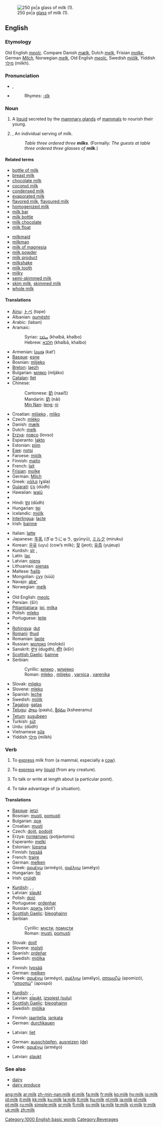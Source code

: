 [[Image:Milk glass.jpg|thumb|right|250 px|a [[glass]] of milk (1).]]
==English==
{{wikipedia}}

===Etymology===
Old English ''[[meolc]]''. Compare Danish ''[[mælk]]'', Dutch ''[[melk]]'', Frisian ''[[molke]]'', German ''[[Milch]]'', Norwegian ''[[melk]]'', Old English ''[[meolc]]'', Swedish ''[[mjölk]]'', Yiddish [[מילך]] (milkh).

===Pronunciation===
*{{IPA|/mɪɫk/}}, {{SAMPA|/mI5k/}}
*{{audio|en-us-milk.ogg|Audio (US)}}
*:Rhymes: [[Rhymes:English:-ɪlk|-ɪlk]]

===Noun===
{{en-noun|s|-}}

# {{uncountable}} A [[liquid]] secreted by the [[mammary gland]]s of [[mammal]]s to nourish their young.
# {{countable}}, {{informal}} An individual serving of milk.
#: ''Table three ordered three '''milks'''.'' (Formally: ''The guests at table three ordered three glasses of '''milk'''.'')

====Related terms====
{{top2}}
*[[bottle of milk]]
*[[breast milk]]
*[[chocolate milk]]
*[[coconut milk]]
*[[condensed milk]]
*[[evaporated milk]]
*[[flavored milk]], [[flavoured milk]]
*[[homogenized milk]]
*[[milk bar]]
*[[milk bottle]]
*[[milk chocolate]]
*[[milk float]]
{{mid2}}
*[[milkmaid]]
*[[milkman]]
*[[milk of magnesia]]
*[[milk powder]]
*[[milk product]]
*[[milkshake]]
*[[milk tooth]]
*[[milky]]
*[[semi-skimmed milk]]
*[[skim milk]], [[skimmed milk]]
*[[whole milk]]
{{bottom}}

====Translations====
{{trans-top|the liquid}}
*[[Ainu]]: [[トペ]] (tope)
*Albanian: [[qumësht]] {{m}}
*Arabic: {{ARchar|[[لبن]]}} (laban) {{m}}
*Aramaic:
*:Syriac: [[ܚܠܒܐ]] (khalbā, khalbo) {{m}}
*:Hebrew: [[חלבא]] (khalbā, khalbo) {{m}}
*Armenian: [[կաթ]] (kat‘)
*[[Basque]]: [[esne]]
*Bosnian: [[mlijeko#Bosnian|mlijeko]] {{n}}
*[[Breton]]: [[laezh]] {{m}}
*Bulgarian: [[мляко]] (mljáko) {{n}}
*[[Catalan]]: [[llet]] {{f}}
*Chinese:
*:Cantonese: [[奶]] (naai5)
*:Mandarin: [[奶]] (nǎi)
*:[[Min Nan]]: [[leng]]; [[ni]]
*Croatian: [[mlijeko]] {{n}}, [[mliko]] {{n}}
*Czech: [[mléko]] {{n}}
*Danish: [[mælk]] {{c}}
*Dutch: [[melk]] {{f}}
*[[Erzya]]: [[ловсо]] (lovso)
*Esperanto: [[lakto]]
*Estonian: [[piim#Estonian|piim]]
*[[Ewe]]: [[notsi]]
*Faroese: [[mjólk]] {{f}}
*Finnish: [[maito]]
*French: [[lait]] {{m}}
*[[Frisian]]: [[molke]] {{f}}
*German: [[Milch]] {{f}}
*Greek: [[γάλα]] (ɣála) {{n}}
*[[Gujarati]]: [[દૂધ]] (dūdh)
*Hawaiian: [[waiū]]
*{{trreq|Hebrew}}
*Hindi: [[दूध]] (dūdh) {{g|Hindi}}
*Hungarian: [[tej]]
*Icelandic: [[mjólk]] {{f}}
*[[Interlingua]]: [[lacte]]
*Irish: [[bainne]] {{m}}
{{trans-mid}}
*Italian: [[latte]] {{m}}
*Japanese: [[牛乳]] (ぎゅうにゅう, gyūnyū), [[ミルク]] (miruku)
*Korean: [[우유]] (uyu) (cow’s milk); [[젖]] (jeot); [[유즙]] (yujeup)
*Kurdish: [[şîr]] {{m}}, {{KUchar|[[شیر]]}}
*Latin: [[lac]] {{n}}
*Latvian: [[piens]] {{m}}
*Lithuanian: [[pienas]] {{m}}
*Maltese: [[ħalib]] {{m}}
*Mongolian: [[сүү]] (süü)
*Navajo: [[abe']]
*Norwegian: [[melk]] {{c}}
*{{trreq|Occitan}}
*Old English: [[meolc]] {{g|Old English}}
*Persian: {{FAchar|[[شیر]]}} (šīr)
*[[Pitjantjatjara]]: [[ipi]], [[milka]]
*Polish: [[mleko]] {{n}}
*Portuguese: [[leite]] {{m}}
*{{trreq|Provençal}}
*[[Rohingya]]: [[dut]]
*[[Romani]]: [[thud]]
*Romanian: [[lapte]] {{m}}
*Russian: [[молоко]] (molokó) {{n}}
*Sanskrit: [[दुग्ध]] (dugdh), [[क्षीर]] (kšīr) {{g|Sanskrit}}
*[[Scottish Gaelic]]: [[bainne]] {{m}}
*Serbian:
*:Cyrillic: [[млеко#Serbian|млеко]] {{n}}, [[млијеко#Serbian|млијеко]] {{n}}
*:Roman: [[mleko#Serbian|mleko]] {{n}}, [[mlijeko#Serbian|mlijeko]] {{n}}, [[varnica]] {{f}}, [[varenika]] {{f}}
*Slovak: [[mlieko]] {{n}}
*Slovene: [[mleko]] {{n}}
*Spanish: [[leche]] {{f}}
*Swedish: [[mjölk]] {{c}}
*[[Tagalog]]: [[gatas]]
*[[Telugu]]: [[పాలు]] (paalu), [[క్షీరము]] (ksheeramu)
*[[Tetum]]: [[susubeen]]
*Turkish: [[süt]]
*Urdu: {{URchar|[[دودھ]]}} (dūdh) {{g|Urdu}}
*Vietnamese [[sữa]]
*Yiddish [[מילך]] (milkh) {{f}}
{{trans-bottom}}

{{trans-top|a serving of the liquid}}
{{trans-bottom}}

===Verb===
{{en-verb}}

# {{transitive}} To [[express]] milk from (a mammal, especially a [[cow]]).
# {{transitive}} To [[express]] any [[liquid]] (from any creature).
# {{transitive}} To talk or write at length about (a particular point).
# {{transitive}} To take advantage of (a situation).

====Translations====
{{trans-top|to express milk from mammal}}
*[[Basque]]: [[jetzi]]
*Bosnian: [[musti]], [[pomusti]]
*Bulgarian: [[доя]]
*Croatian: [[musti]]
*Czech: [[dojit]], [[podojit]]
*Erzya: [[потявтомс]] (potjavtoms)
*Esperanto: [[melki]]
*Estonian: [[lüpsma]]
*Finnish: [[lypsää]]
*French: [[traire]]
*German: [[melken]]
*Greek: [[αρμέγω]] (arméɣo), [[αμέλγω]] (amélɣo)
*Hungarian: [[fej]]
*Irish: [[crúigh]]
{{trans-mid}}
*[[Kurdish]]: {{trad|ku|doşîn}}, {{trad|ku|dotin}}, {{KUchar|[[دۆشین]]}}
*Latvian: [[slaukt]]
*Polish: [[doić]]
*Portuguese: [[ordenhar]]
*Russian: [[доить]] (doít’)
*[[Scottish Gaelic]]: [[bleoghainn]]
*Serbian
*:Cyrillic: [[мусти]], [[помусти]]
*:Roman: [[musti]], [[pomusti]]
*Slovak: [[dojiť]]
*Slovene: [[molsti]]
*Spanish: [[ordeñar]]
*Swedish: [[mjölka]]
{{trans-bottom}}

{{trans-top|to express any liquid}}
*Finnish: [[lypsää]]
*German: [[melken]]
*Greek: [[αρμέγω]] (arméɣo), [[αμέλγω]] (amélɣo), [[απομυζώ]] (apomizó), "[[αποσπώ]]" (apospó)
{{trans-mid}}
*[[Kurdish]]: {{trad|ku|doşîn}}, {{trad|ku|dotin}}, {{KUchar|[[دۆشین]]}}
*Latvian: [[slaukt]], [[izspiest|izspiest (sulu)]]
*[[Scottish Gaelic]]: [[bleoghainn]]
*Swedish: [[mjölka]]
{{trans-bottom}}

{{trans-top|to talk or write at length}}
*Finnish: [[jaaritella]], [[jankata]]
*German: [[durchkauen]]
{{trans-mid}}
*Latvian: [[liet]]
{{trans-bottom}}

{{trans-top|to take advantage of situation}}
*German: [[ausschöpfen]], [[ausreizen]] [[:de:ausreizen|(de)]]
*Greek: [[αρμέγω]] (arméɣo)
{{trans-mid}}
*Latvian: [[slaukt]]
{{trans-bottom}}

===See also===
*[[dairy]]
*[[dairy produce]]

[[Category:1000 English basic words]]
[[Category:Beverages]]

[[ang:milk]]
[[ar:milk]]
[[zh-min-nan:milk]]
[[el:milk]]
[[fa:milk]]
[[fr:milk]]
[[ko:milk]]
[[hy:milk]]
[[io:milk]]
[[id:milk]]
[[it:milk]]
[[kk:milk]]
[[ku:milk]]
[[la:milk]]
[[lt:milk]]
[[hu:milk]]
[[nl:milk]]
[[ja:milk]]
[[pl:milk]]
[[pt:milk]]
[[ru:milk]]
[[simple:milk]]
[[sr:milk]]
[[fi:milk]]
[[sv:milk]]
[[ta:milk]]
[[te:milk]]
[[vi:milk]]
[[tr:milk]]
[[uk:milk]]
[[zh:milk]]